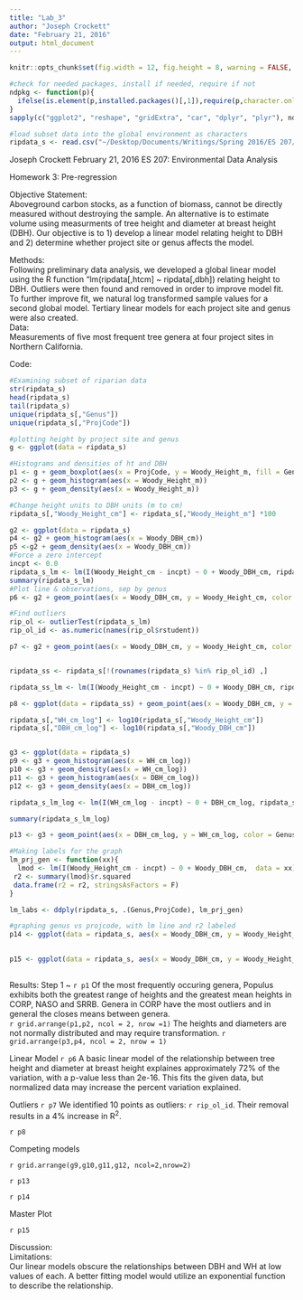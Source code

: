 ```yaml
---
title: "Lab_3"
author: "Joseph Crockett"
date: "February 21, 2016"
output: html_document
---
```

```r
knitr::opts_chunk$set(fig.width = 12, fig.height = 8, warning = FALSE, message = FALSE)

#check for needed packages, install if needed, require if not
ndpkg <- function(p){
  ifelse(is.element(p,installed.packages()[,1]),require(p,character.only = T), install.packages(p, dep = T))
}
sapply(c("ggplot2", "reshape", "gridExtra", "car", "dplyr", "plyr"), ndpkg)

#load subset data into the global environment as characters
ripdata_s <- read.csv("~/Desktop/Documents/Writings/Spring 2016/ES 207/Labs/Lab1/riparian_survey_subset.csv", row.names=1, stringsAsFactors=FALSE)
```

Joseph Crockett
February 21, 2016
ES 207: Environmental Data Analysis

Homework 3: Pre-regression

Objective Statement:  
Aboveground carbon stocks, as a function of biomass, cannot be directly measured without destroying the sample.  An alternative is to estimate volume using measurments of tree height and diameter at breast height (DBH). Our objective is to 1) develop a linear model relating height to DBH and 2) determine whether project site or genus affects the model.  

Methods:  
Following preliminary data analysis, we developed a global linear model using the R function "lm(ripdata[,htcm] ~ ripdata[,dbh]) relating height to DBH.  Outliers were then found and removed in order to improve model fit. To further improve fit, we natural log transformed sample values for a second global model. Tertiary linear models for each project site and genus were also created.   
Data:  
Measurements of five most frequent tree genera at four project sites in Northern California.   

Code:  
```r
#Examining subset of riparian data
str(ripdata_s)
head(ripdata_s)
tail(ripdata_s)
unique(ripdata_s[,"Genus"])
unique(ripdata_s[,"ProjCode"])

#plotting height by project site and genus
g <- ggplot(data = ripdata_s) 

#Histograms and densities of ht and DBH
p1 <- g + geom_boxplot(aes(x = ProjCode, y = Woody_Height_m, fill = Genus))
p2 <- g + geom_histogram(aes(x = Woody_Height_m))
p3 <- g + geom_density(aes(x = Woody_Height_m))

```

```r
#Change height units to DBH units (m to cm)
ripdata_s[,"Woody_Height_cm"] <- ripdata_s[,"Woody_Height_m"] *100

g2 <- ggplot(data = ripdata_s) 
p4 <- g2 + geom_histogram(aes(x = Woody_DBH_cm))
p5 <-g2 + geom_density(aes(x = Woody_DBH_cm))
#Force a zero intercept
incpt <- 0.0
ripdata_s_lm <- lm(I(Woody_Height_cm - incpt) ~ 0 + Woody_DBH_cm, ripdata_s)
summary(ripdata_s_lm)
#Plot line & observations, sep by genus
p6 <- g2 + geom_point(aes(x = Woody_DBH_cm, y = Woody_Height_cm, color = Genus)) + geom_abline(intercept = 0, slope = coef(ripdata_s_lm))

```
```r
#Find outliers
rip_ol <- outlierTest(ripdata_s_lm)
rip_ol_id <- as.numeric(names(rip_ol$rstudent))

p7 <- g2 + geom_point(aes(x = Woody_DBH_cm, y = Woody_Height_cm, color = Genus)) + geom_abline(intercept = 0, slope = coef(ripdata_s_lm)) + geom_point(data = ripdata_s[rip_ol_id,],aes(x = Woody_DBH_cm, y = Woody_Height_cm), color = "black", shape = 17)


ripdata_ss <- ripdata_s[!(rownames(ripdata_s) %in% rip_ol_id) ,]

ripdata_ss_lm <- lm(I(Woody_Height_cm - incpt) ~ 0 + Woody_DBH_cm, ripdata_ss)

p8 <- ggplot(data = ripdata_ss) + geom_point(aes(x = Woody_DBH_cm, y = Woody_Height_cm, color = Genus))+ geom_abline(intercept = 0, slope = coef(ripdata_ss_lm))

```

```r
ripdata_s[,"WH_cm_log"] <- log10(ripdata_s[,"Woody_Height_cm"])
ripdata_s[,"DBH_cm_log"] <- log10(ripdata_s[,"Woody_DBH_cm"])


g3 <- ggplot(data = ripdata_s)
p9 <- g3 + geom_histogram(aes(x = WH_cm_log))
p10 <- g3 + geom_density(aes(x = WH_cm_log))
p11 <- g3 + geom_histogram(aes(x = DBH_cm_log))
p12 <- g3 + geom_density(aes(x = DBH_cm_log))

ripdata_s_lm_log <- lm(I(WH_cm_log - incpt) ~ 0 + DBH_cm_log, ripdata_s)

summary(ripdata_s_lm_log)

p13 <- g3 + geom_point(aes(x = DBH_cm_log, y = WH_cm_log, color = Genus)) + stat_smooth(formula = I(y - incpt) ~ (0 + x), method = "lm", se = FALSE)

#Making labels for the graph
lm_prj_gen <- function(xx){
  lmod <- lm(I(Woody_Height_cm - incpt) ~ 0 + Woody_DBH_cm,  data = xx)
 r2 <- summary(lmod)$r.squared 
 data.frame(r2 = r2, stringsAsFactors = F)
}

lm_labs <- ddply(ripdata_s, .(Genus,ProjCode), lm_prj_gen)

#graphing genus vs projcode, with lm line and r2 labeled
p14 <- ggplot(data = ripdata_s, aes(x = Woody_DBH_cm, y = Woody_Height_cm)) + geom_point() + stat_smooth(formula = I(y - incpt) ~ (0 + x), method = "lm", se = FALSE)  + facet_grid(ProjCode ~ Genus) + geom_text(data = lm_labs, aes(x = 50, y = 7000, label = paste("r2 = ", round(r2, digits = 2), sep = " ")))
 
```
```r
p15 <- ggplot(data = ripdata_s, aes(x = Woody_DBH_cm, y = Woody_Height_cm)) + geom_point(aes(shape = Genus, color = ProjCode)) + stat_smooth(formula = I(y - incpt) ~ (0 + x), method = "lm", se = FALSE) + coord_trans(x = "log10", y = "log10") + geom_text(aes( x = 10, y = 4000, label = paste0("f(x)=", round(coef(lm(I(Woody_Height_cm - incpt) ~ (0 + Woody_DBH_cm))), digits = 4),"x,R2 =",round(summary(lm(I(Woody_Height_cm - incpt) ~ (0 + Woody_DBH_cm), data = ripdata_s))$r.squared, digits = 4))))
 
```

Results: 
Step 1 ~ 
`r p1`
Of the most frequently occuring genera, Populus exhibits both the greatest range of heights and the greatest mean heights in CORP, NASO and SRRB.  Genera in CORP  have the most outliers and in general the closes means between genera.  
`r grid.arrange(p1,p2, ncol = 2, nrow =1)`
The heights and diameters are not normally distributed and may require transformation.
`r grid.arrange(p3,p4, ncol = 2, nrow = 1)`

Linear Model
`r p6`
A basic linear model of the relationship between tree height and diameter at breast height explaines approximately 72% of the variation, with a p-value less than 2e-16.  This fits the given data, but normalized data may increase the percent variation explained.  

Outliers
`r p7`
We identified 10 points as outliers: `r rip_ol_id`.  Their removal results in a 4% increase in R^2^.  

`r p8`

Competing models

`r grid.arrange(g9,g10,g11,g12, ncol=2,nrow=2)`

`r p13`

`r p14`

Master Plot

`r p15`


Discussion:  
Limitations:  
Our linear models obscure the relationships between DBH and WH at low values of each.  A better fitting model would utilize an exponential function to describe the relationship.   

